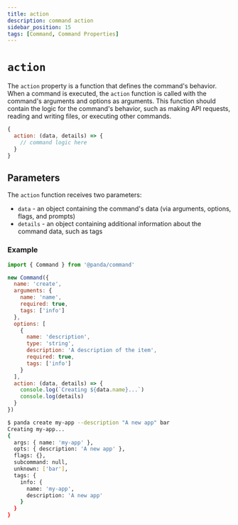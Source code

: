 ```yaml
---
title: action
description: command action
sidebar_position: 15
tags: [Command, Command Properties]
---
```


# `action`

The `action` property is a function that defines the command's behavior. When a command is executed, the `action` function is called with the command's arguments and options as arguments. This function should contain the logic for the command's behavior, such as making API requests, reading and writing files, or executing other commands.

```js
{
  action: (data, details) => {
    // command logic here
  }
}
```

## Parameters

The `action` function receives two parameters:

- `data` - an object containing the command's data (via arguments, options, flags, and prompts)
- `details` - an object containing additional information about the command data, such as tags

### Example

```js
import { Command } from '@panda/command'

new Command({
  name: 'create',
  arguments: {
    name: 'name',
    required: true,
    tags: ['info']
  },
  options: [
    {
      name: 'description',
      type: 'string',
      description: 'A description of the item',
      required: true,
      tags: ['info']
    }
  ],
  action: (data, details) => {
    console.log(`Creating ${data.name}...`)
    console.log(details)
  }
})
```

```bash
$ panda create my-app --description "A new app" bar
Creating my-app...
{
  args: { name: 'my-app' },
  opts: { description: 'A new app' },
  flags: {},
  subcommand: null,
  unknown: ['bar'],
  tags: {
    info: {
      name: 'my-app',
      description: 'A new app'
    }
  }
}
```